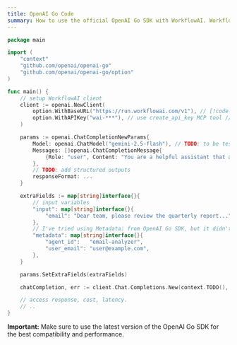 ```yaml
---
title: OpenAI Go Code
summary: How to use the official OpenAI Go SDK with WorkflowAI. WorkflowAI exposes a compatible OpenAI API endpoint. The only changes you need to make are updating the base URL and API key.
---
```


```go
package main

import (
	"context"
	"github.com/openai/openai-go"
	"github.com/openai/openai-go/option"
)

func main() {
	// setup WorkflowAI client
	client := openai.NewClient(
		option.WithBaseURL("https://run.workflowai.com/v1"), // [!code highlight]
		option.WithAPIKey("wai-***"), // use create_api_key MCP tool // [!code highlight]
	)

	params := openai.ChatCompletionNewParams{
		Model: openai.ChatModel("gemini-2.5-flash"), // TODO: to be tested, not 100% sure this format works
		Messages: []openai.ChatCompletionMessage{
			{Role: "user", Content: "You are a helpful assistant that analyzes emails and provides a summary of the content. Analyze the following email: {{email}}"},
		},
		// TODO: add structured outputs
		responseFormat: ...
	}

	extraFields := map[string]interface{}{
		// input variables
		"input": map[string]interface{}{
			"email": "Dear team, please review the quarterly report...",
		},
		// I've tried using Metadata: from OpenAI Go SDK, but it didn't work.
		"metadata": map[string]interface{}{
			"agent_id":   "email-analyzer",
			"user_email": "user@example.com",
		},
	}

	params.SetExtraFields(extraFields)

	chatCompletion, err := client.Chat.Completions.New(context.TODO(), params)

	// access response, cost, latency.
	// ..
}
```

**Important:** Make sure to use the latest version of the OpenAI Go SDK for the best compatibility and performance.
